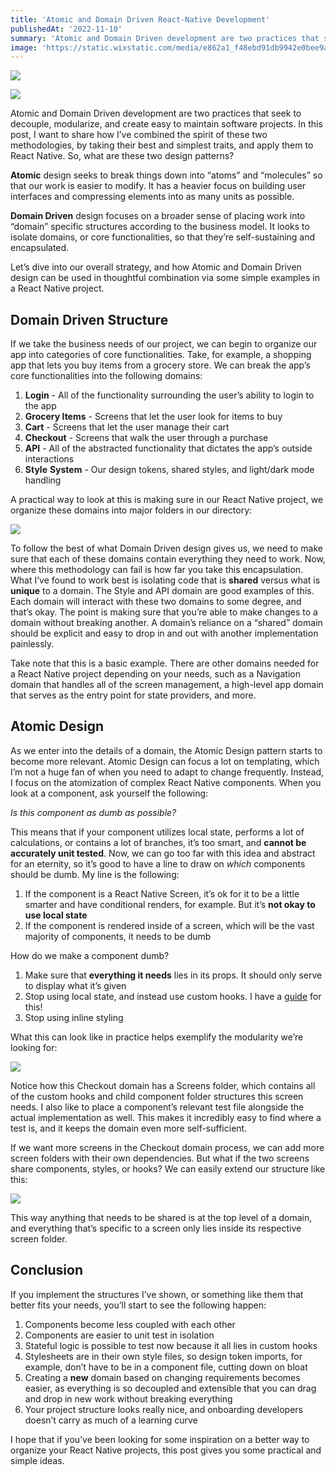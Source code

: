```yaml
---
title: 'Atomic and Domain Driven React-Native Development'
publishedAt: '2022-11-10'
summary: 'Atomic and Domain Driven development are two practices that seek to decouple, modularize, and create easy to maintain software projects. In this post, I want to share how I’ve combined the spirit of these two methodologies, by taking their best and simplest traits, and apply them to React Native.'
image: 'https://static.wixstatic.com/media/e862a1_f48ebd91db9942e0bee9aa26e271dd3a~mv2.png/v1/fill/w_740,h_483,al_c,q_85,usm_0.66_1.00_0.01,enc_auto/e862a1_f48ebd91db9942e0bee9aa26e271dd3a~mv2.png'
---
```


![](https://static.wixstatic.com/media/e862a1_5379a0d4114b4e509698161b0b42ac9c~mv2.png/v1/fill/w_740,h_492,al_c,lg_1,q_90,enc_auto/e862a1_5379a0d4114b4e509698161b0b42ac9c~mv2.png)

[![](https://img.shields.io/badge/Originally%20Posted%20%40-Bravo%20LT-blue?style=for-the-badge)](https://www.bravolt.com)

Atomic and Domain Driven development are two practices that seek to decouple, modularize, and create easy to maintain software projects. In this post, I want to share how I’ve combined the spirit of these two methodologies, by taking their best and simplest traits, and apply them to React Native. So, what are these two design patterns?

**Atomic** design seeks to break things down into “atoms” and “molecules” so that our work is easier to modify. It has a heavier focus on building user interfaces and compressing elements into as many units as possible.

**Domain Driven** design focuses on a broader sense of placing work into “domain” specific structures according to the business model. It looks to isolate domains, or core functionalities, so that they’re self-sustaining and encapsulated.

Let’s dive into our overall strategy, and how Atomic and Domain Driven design can be used in thoughtful combination via some simple examples in a React Native project.

## Domain Driven Structure

If we take the business needs of our project, we can begin to organize our app into categories of core functionalities. Take, for example, a shopping app that lets you buy items from a grocery store. We can break the app’s core functionalities into the following domains:

1.  **Login** - All of the functionality surrounding the user’s ability to login to the app
2.  **Grocery Items** - Screens that let the user look for items to buy
3.  **Cart** - Screens that let the user manage their cart
4.  **Checkout** - Screens that walk the user through a purchase
5.  **API** - All of the abstracted functionality that dictates the app’s outside interactions
6.  **Style** **System** - Our design tokens, shared styles, and light/dark mode handling

A practical way to look at this is making sure in our React Native project, we organize these domains into major folders in our directory:

![](https://static.wixstatic.com/media/e862a1_c6cf5a33d82a4ad585b7090f84a75665~mv2.png/v1/fill/w_360,h_300,al_c,lg_1,q_85,enc_auto/e862a1_c6cf5a33d82a4ad585b7090f84a75665~mv2.png)

To follow the best of what Domain Driven design gives us, we need to make sure that each of these domains contain everything they need to work. Now, where this methodology can fail is how far you take this encapsulation. What I’ve found to work best is isolating code that is **shared** versus what is **unique** to a domain. The Style and API domain are good examples of this. Each domain will interact with these two domains to some degree, and that’s okay. The point is making sure that you’re able to make changes to a domain without breaking another. A domain’s reliance on a “shared” domain should be explicit and easy to drop in and out with another implementation painlessly.

Take note that this is a basic example. There are other domains needed for a React Native project depending on your needs, such as a Navigation domain that handles all of the screen management, a high-level app domain that serves as the entry point for state providers, and more.

## Atomic Design

As we enter into the details of a domain, the Atomic Design pattern starts to become more relevant. Atomic Design can focus a lot on templating, which I’m not a huge fan of when you need to adapt to change frequently. Instead, I focus on the atomization of complex React Native components. When you look at a component, ask yourself the following:

_Is this component as dumb as possible?_

This means that if your component utilizes local state, performs a lot of calculations, or contains a lot of branches, it’s too smart, and **cannot be accurately unit tested**. Now, we can go too far with this idea and abstract for an eternity, so it’s good to have a line to draw on _which_ components should be dumb. My line is the following:

1.  If the component is a React Native Screen, it’s ok for it to be a little smarter and have conditional renders, for example. But it’s **not okay to use local state**
2.  If the component is rendered inside of a screen, which will be the vast majority of components, it needs to be dumb

How do we make a component dumb?

1.  Make sure that **everything it needs** lies in its props. It should only serve to display what it’s given
2.  Stop using local state, and instead use custom hooks. I have a [guide](https://www.bravolt.com/post/react-custom-hooks-vs-local-state) for this!
3.  Stop using inline styling

What this can look like in practice helps exemplify the modularity we’re looking for:

![](https://static.wixstatic.com/media/e862a1_c6146281ac4e4a6fb087810dcf8fedf0~mv2.png/v1/fill/w_360,h_426,al_c,lg_1,q_85,enc_auto/e862a1_c6146281ac4e4a6fb087810dcf8fedf0~mv2.png)

Notice how this Checkout domain has a Screens folder, which contains all of the custom hooks and child component folder structures this screen needs. I also like to place a component’s relevant test file alongside the actual implementation as well. This makes it incredibly easy to find where a test is, and it keeps the domain even more self-sufficient.

If we want more screens in the Checkout domain process, we can add more screen folders with their own dependencies. But what if the two screens share components, styles, or hooks? We can easily extend our structure like this:

![](https://static.wixstatic.com/media/e862a1_72d511fa060e4fd7b6bdac2636d6d5cc~mv2.png/v1/fill/w_360,h_241,al_c,lg_1,q_85,enc_auto/e862a1_72d511fa060e4fd7b6bdac2636d6d5cc~mv2.png)

This way anything that needs to be shared is at the top level of a domain, and everything that’s specific to a screen only lies inside its respective screen folder.

## Conclusion

If you implement the structures I’ve shown, or something like them that better fits your needs, you’ll start to see the following happen:

1.  Components become less coupled with each other
2.  Components are easier to unit test in isolation
3.  Stateful logic is possible to test now because it all lies in custom hooks
4.  Stylesheets are in their own style files, so design token imports, for example, don’t have to be in a component file, cutting down on bloat
5.  Creating a **new** domain based on changing requirements becomes easier, as everything is so decoupled and extensible that you can drag and drop in new work without breaking everything
6.  Your project structure looks really nice, and onboarding developers doesn’t carry as much of a learning curve

I hope that if you’ve been looking for some inspiration on a better way to organize your React Native projects, this post gives you some practical and simple ideas.

